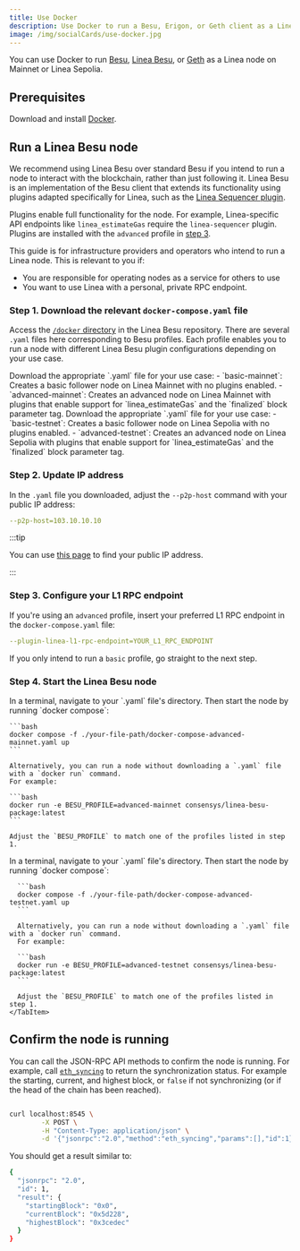 ```yaml
---
title: Use Docker
description: Use Docker to run a Besu, Erigon, or Geth client as a Linea node.
image: /img/socialCards/use-docker.jpg
---
```



You can use Docker to run [Besu](https://besu.hyperledger.org/), [Linea Besu](https://github.com/Consensys/linea-besu-package/tree/main),
 or [Geth](https://geth.ethereum.org/) as a Linea node on Mainnet or Linea Sepolia.

## Prerequisites

Download and install [Docker](https://www.docker.com/products/docker-desktop/).


## Run a Linea Besu node 

We recommend using Linea Besu over standard Besu if you intend to run a node to interact 
with the blockchain, rather than just following it. Linea Besu is an implementation of the Besu
client that extends its functionality using plugins adapted specifically for Linea, such as the
[Linea Sequencer plugin](https://github.com/Consensys/linea-sequencer).

Plugins enable full functionality for the node. For example,
Linea-specific API endpoints like `linea_estimateGas` require the `linea-sequencer` plugin.
Plugins are installed with the `advanced` profile in [step 3](#step-3-select-a-profile).

This guide is for infrastructure providers and operators who intend to run a Linea node. This is 
relevant to you if:
- You are responsible for operating nodes as a service for others to use
- You want to use Linea with a personal, private RPC endpoint.

### Step 1. Download the relevant `docker-compose.yaml` file

Access the [`/docker` directory](https://github.com/Consensys/linea-besu-package/tree/main/docker) 
in the Linea Besu repository. There are several `.yaml` files here corresponding to Besu profiles. 
Each profile enables you to run a node with different Linea Besu plugin configurations depending on
your use case.

<Tabs groupId="networks" className="my-tabs">
  <TabItem value="mainnet" label="Mainnet">
    Download the appropriate `.yaml` file for your use case:
    - `basic-mainnet`: Creates a basic follower node on Linea Mainnet with no plugins enabled.
    - `advanced-mainnet`: Creates an advanced node on Linea Mainnet with plugins that enable support 
    for `linea_estimateGas` and the `finalized` block parameter tag.
  </TabItem>
  <TabItem value="Linea Sepolia" label="Linea Sepolia">
    Download the appropriate `.yaml` file for your use case:
    - `basic-testnet`: Creates a basic follower node on Linea Sepolia with no plugins enabled.
    - `advanced-testnet`: Creates an advanced node on Linea Sepolia with plugins that enable support 
    for `linea_estimateGas` and the `finalized` block parameter tag.
  </TabItem>
</Tabs>

### Step 2. Update IP address

In the `.yaml` file you downloaded, adjust the `--p2p-host` command with your public IP address:

```yaml
--p2p-host=103.10.10.10
```

:::tip

You can use [this page](https://www.whatismyip.com/) to find your public IP address.

:::

### Step 3. Configure your L1 RPC endpoint

If you're using an `advanced` profile, insert your preferred L1 RPC endpoint in the 
`docker-compose.yaml` file:

```yaml
--plugin-linea-l1-rpc-endpoint=YOUR_L1_RPC_ENDPOINT
```

If you only intend to run a `basic` profile, go straight to the next step.

### Step 4. Start the Linea Besu node

<Tabs groupId="networks" className="my-tabs">
  <TabItem value="mainnet" label="Mainnet">
    In a terminal, navigate to your `.yaml` file's directory. Then start the node by running 
    `docker compose`: 

    ```bash
    docker compose -f ./your-file-path/docker-compose-advanced-mainnet.yaml up
    ```

    Alternatively, you can run a node without downloading a `.yaml` file with a `docker run` command. 
    For example:

    ```bash
    docker run -e BESU_PROFILE=advanced-mainnet consensys/linea-besu-package:latest
    ```

    Adjust the `BESU_PROFILE` to match one of the profiles listed in step 1. 
  </TabItem>
  <TabItem value="Linea Sepolia" label="Linea Sepolia">
      In a terminal, navigate to your `.yaml` file's directory. Then start the node by running 
      `docker compose`: 

      ```bash
      docker compose -f ./your-file-path/docker-compose-advanced-testnet.yaml up
      ```

      Alternatively, you can run a node without downloading a `.yaml` file with a `docker run` command. 
      For example:

      ```bash
      docker run -e BESU_PROFILE=advanced-testnet consensys/linea-besu-package:latest
      ```

      Adjust the `BESU_PROFILE` to match one of the profiles listed in step 1. 
    </TabItem>
</Tabs>




## Confirm the node is running

You can call the JSON-RPC API methods to confirm the node is running. For example, call
[`eth_syncing`](https://besu.hyperledger.org/public-networks/reference/api#eth_syncing) to return the synchronization status.
For example the starting, current, and highest block, or `false` if not synchronizing (or if the head of the chain has been reached).

```bash

curl localhost:8545 \
        -X POST \
        -H "Content-Type: application/json" \
        -d '{"jsonrpc":"2.0","method":"eth_syncing","params":[],"id":1}'

```

You should get a result similar to:

```bash
{
  "jsonrpc": "2.0",
  "id": 1,
  "result": {
    "startingBlock": "0x0",
    "currentBlock": "0x5d228",
    "highestBlock": "0x3cedec"
  }
}
```
